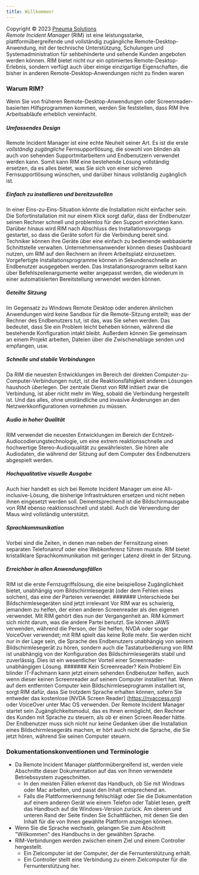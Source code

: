 ```yaml
---
title: Willkommen!
---
```


Copyright © 2023 [Pneuma Solutions](https://www.pneumasolutions.com)  
*Remote Incident Manager* (RIM) ist eine leistungsstarke, plattformübergreifende und vollständig zugängliche Remote-Desktop-Anwendung, mit der technische Unterstützung, Schulungen und Systemadministration für sehbehinderte und sehende Kunden angeboten werden können. RIM bietet nicht nur ein optimiertes Remote-Desktop-Erlebnis, sondern verfügt auch über einige einzigartige Eigenschaften, die bisher in anderen Remote-Desktop-Anwendungen nicht zu finden waren

### Warum RIM?
Wenn Sie von früheren Remote-Desktop-Anwendungen oder Screenreader-basierten Hilfsprogrammen kommen, werden Sie feststellen, dass RIM Ihre Arbeitsabläufe erheblich vereinfacht.
##### Umfassendes Design
Remote Incident Manager ist eine echte Neuheit seiner Art. Es ist die erste *vollständig zugängliche* Fernsupportlösung, die sowohl von blinden als auch von sehenden Supportmitarbeitern und Endbenutzern verwendet werden kann. Somit kann RIM eine bestehende Lösung vollständig ersetzen, da es alles bietet, was Sie sich von einer sicheren Fernsupportlösung wünschen, und darüber hinaus vollständig zugänglich ist.
##### Einfach zu installieren und bereitzustellen
In einer Eins-zu-Eins-Situation könnte die Installation nicht einfacher sein. Die Sofortinstallation mit nur einem Klick sorgt dafür, dass der Endbenutzer seinen Rechner schnell und problemlos für den Support einrichten kann. Darüber hinaus wird RIM nach Abschluss des Installationsvorgangs gestartet, so dass die Geräte sofort für die Verbindung bereit sind.
Techniker können ihre Geräte über eine einfach zu bedienende webbasierte Schnittstelle verwalten. Unternehmensanwender können dieses Dashboard nutzen, um RIM auf den Rechnern an ihrem Arbeitsplatz einzusetzen. Vorgefertigte Installationsprogramme können in Sekundenschnelle an Endbenutzer ausgegeben werden. Das Installationsprogramm selbst kann über Befehlszeilenargumente weiter angepasst werden, die wiederum in einer automatisierten Bereitstellung verwendet werden können.
##### Geteilte Sitzung
Im Gegensatz zu Windows Remote Desktop oder anderen ähnlichen Anwendungen wird keine Sandbox für die Remote-Sitzung erstellt; was der Rechner des Endbenutzers tut, ist das, was Sie sehen werden. Das bedeutet, dass Sie ein Problem leicht beheben können, während die bestehende Konfiguration intakt bleibt. Außerdem können Sie gemeinsam an einem Projekt arbeiten, Dateien über die Zwischenablage senden und empfangen, usw.
##### Schnelle und stabile Verbindungen
Da RIM die neuesten Entwicklungen im Bereich der direkten Computer-zu-Computer-Verbindungen nutzt, ist die Reaktionsfähigkeit anderen Lösungen haushoch überlegen. Der zentrale Dienst von RIM initiiert zwar die Verbindung, ist aber nicht mehr im Weg, sobald die Verbindung hergestellt ist. Und das alles, ohne umständliche und invasive Änderungen an den Netzwerkkonfigurationen vornehmen zu müssen.
##### Audio in hoher Qualität
RIM verwendet die neuesten Entwicklungen im Bereich der Echtzeit-Audiocodierungstechnologie, um eine extrem reaktionsschnelle und hochwertige Stereo-Audioqualität zu gewährleisten. Sie hören alle Audiodaten, die während der Sitzung auf dem Computer des Endbenutzers abgespielt werden.
##### Hochqualitative visuelle Ausgabe
Auch hier handelt es sich bei Remote Incident Manager um eine All-inclusive-Lösung, die bisherige Infrastrukturen ersetzen und nicht neben ihnen eingesetzt werden soll. Dementsprechend ist die Bildschirmausgabe von RIM ebenso reaktionsschnell und stabil. Auch die Verwendung der Maus wird vollständig unterstützt.
##### Sprachkommunikation
Vorbei sind die Zeiten, in denen man neben der Fernsitzung einen separaten Telefonanruf oder eine Webkonferenz führen musste. RIM bietet kristallklare Sprachkommunikation mit geringer Latenz direkt in der Sitzung.
##### Erreichbar in *allen* Anwendungsfällen
RIM ist die erste Fernzugriffslösung, die eine beispiellose Zugänglichkeit bietet, unabhängig vom Bildschirmlesegerät (oder dem Fehlen eines solchen), das eine der Parteien verwendet.
####### Unterschiede bei Bildschirmlesegeräten sind jetzt irrelevant
Vor RIM war es schwierig, jemandem zu helfen, der einen anderen Screenreader als den eigenen verwendet. Mit RIM gehört dies nun der Vergangenheit an. RIM kümmert sich nicht darum, was die andere Partei benutzt. Sie können JAWS verwenden, während die Person, der Sie helfen, NVDA oder sogar VoiceOver verwendet; mit RIM spielt das keine Rolle mehr. Sie werden nicht nur in der Lage sein, die Sprache des Endbenutzers unabhängig von seinem Bildschirmlesegerät zu hören, sondern auch die Tastaturbedienung von RIM ist unabhängig von der Konfiguration des Bildschirmlesegeräts stabil und zuverlässig. Dies ist ein wesentlicher Vorteil einer Screenreader-unabhängigen Lösung.
####### Kein Screenreader? Kein Problem!
Ein blinder IT-Fachmann kann jetzt einem sehenden Endbenutzer helfen, auch wenn dieser keinen Screenreader auf seinem Computer installiert hat. Wenn auf dem entfernten Computer kein Bildschirmleseprogramm installiert ist, sorgt RIM dafür, dass Sie trotzdem Sprache erhalten können, sofern Sie entweder das kostenlose [NVDA Screen Reader] (https://nvaccess.org) oder VoiceOver unter Mac OS verwenden. Der Remote Incident Manager startet sein Zugänglichkeitsmodul, das es Ihnen ermöglicht, den Rechner des Kunden mit Sprache zu steuern, als ob er einen Screen Reader hätte. Der Endbenutzer muss sich nicht nur keine Gedanken über die Installation eines Bildschirmlesegeräts machen, er hört auch nicht die Sprache, die Sie jetzt hören, während Sie seinen Computer steuern.
### Dokumentationskonventionen und Terminologie
* Da Remote Incident Manager plattformübergreifend ist, werden viele Abschnitte dieser Dokumentation auf das von Ihnen verwendete Betriebssystem zugeschnitten.
    * In den meisten Fällen erkennt das Handbuch, ob Sie mit Windows oder Mac arbeiten, und passt den Inhalt entsprechend an.
    * Falls die Plattformerkennung fehlschlägt oder Sie die Dokumentation auf einem anderen Gerät wie einem Telefon oder Tablet lesen, greift das Handbuch auf die Windows-Version zurück. Am oberen und unteren Rand der Seite finden Sie Schaltflächen, mit denen Sie den Inhalt für die von Ihnen gewählte Plattform anzeigen können.
* Wenn Sie die Sprache wechseln, gelangen Sie zum Abschnitt "Willkommen" des Handbuchs in der gewählten Sprache.
* RIM-Verbindungen werden zwischen einem Ziel und einem Controller hergestellt.
    * Ein Zielcomputer ist der Computer, der die Fernunterstützung erhält.
    * Ein Controller stellt eine Verbindung zu einem Zielcomputer für die Fernunterstützung her.
